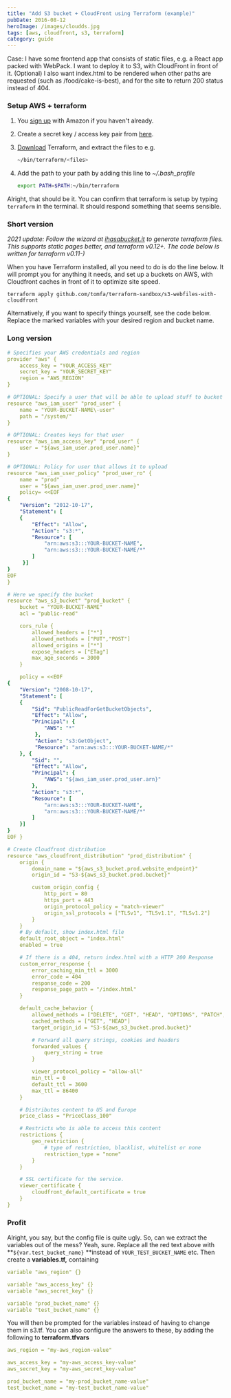 ```yaml
---
title: "Add S3 bucket + CloudFront using Terraform (example)"
pubDate: 2016-08-12
heroImage: /images/cloudds.jpg
tags: [aws, cloudfront, s3, terraform]
category: guide
---
```


Case: I have some frontend app that consists of static files, e.g. a React app packed with WebPack. I want to deploy it to S3, with CloudFront in front of it. (Optional) I also want index.html to be rendered when other paths are requested (such as /food/cake-is-best), and for the site to return 200 status instead of 404.

### Setup AWS + terraform

1.  You [sign up](http://aws.amazon.com/s3/) with Amazon if you haven't already.

2.  Create a secret key / access key pair from [here](https://console.aws.amazon.com/iam/home?#security_credential).

3.  [Download](https://terraform.io/downloads.html) Terraform, and extract the files to e.g.
    ```bash
    ~/bin/terraform/<files>
    ```
4.  Add the path to your path by adding this line to _~/.bash_profile_
    ```bash
    export PATH=$PATH:~/bin/terraform
    ```

Alright, that should be it. You can confirm that terraform is setup by typing `terraform` in the terminal. It should respond something that seems sensible.

### Short version

_2021 update: Follow the wizard at [ihasabucket.it](https://ihasabucket.it/) to generate terraform files. This supports static pages better, and terraform v0.12+. The code below is written for terraform v0.11-)_

When you have Terraform installed, all you need to do is do the line below. It will prompt you for anything it needs, and set up a buckets on AWS, with Cloudfront caches in front of it to optimize site speed.

```
terraform apply github.com/tomfa/terraform-sandbox/s3-webfiles-with-cloudfront
```

Alternatively, if you want to specify things yourself, see the code below. Replace the marked variables with your desired region and bucket name.

### Long version

```yaml
# Specifies your AWS credentials and region
provider "aws" {
    access_key = "YOUR_ACCESS_KEY"
    secret_key = "YOUR_SECRET_KEY"
    region = "AWS_REGION"
}

# OPTIONAL: Specify a user that will be able to upload stuff to bucket
resource "aws_iam_user" "prod_user" {
    name = "YOUR-BUCKET-NAME\-user"
    path = "/system/"
}

# OPTIONAL: Creates keys for that user
resource "aws_iam_access_key" "prod_user" {
    user = "${aws_iam_user.prod_user.name}"
}

# OPTIONAL: Policy for user that allows it to upload
resource "aws_iam_user_policy" "prod_user_ro" {
    name = "prod"
    user = "${aws_iam_user.prod_user.name}"
    policy= <<EOF
{
    "Version": "2012-10-17",
    "Statement": [
    {
        "Effect": "Allow",
        "Action": "s3:*",
        "Resource": [
            "arn:aws:s3:::YOUR-BUCKET-NAME",
            "arn:aws:s3:::YOUR-BUCKET-NAME/*"
        ]
     }]
}
EOF
}

# Here we specify the bucket
resource "aws_s3_bucket" "prod_bucket" {
    bucket = "YOUR-BUCKET-NAME"
    acl = "public-read"

    cors_rule {
        allowed_headers = ["*"]
        allowed_methods = ["PUT","POST"]
        allowed_origins = ["*"]
        expose_headers = ["ETag"]
        max_age_seconds = 3000
    }

    policy = <<EOF
{
    "Version": "2008-10-17",
    "Statement": [
    {
        "Sid": "PublicReadForGetBucketObjects",
        "Effect": "Allow",
        "Principal": {
            "AWS": "*"
         },
         "Action": "s3:GetObject",
         "Resource": "arn:aws:s3:::YOUR-BUCKET-NAME/*"
    }, {
        "Sid": "",
        "Effect": "Allow",
        "Principal": {
            "AWS": "${aws_iam_user.prod_user.arn}"
        },
        "Action": "s3:*",
        "Resource": [
            "arn:aws:s3:::YOUR-BUCKET-NAME",
            "arn:aws:s3:::YOUR-BUCKET-NAME/*"
        ]
    }]
}
EOF }

# Create Cloudfront distribution
resource "aws_cloudfront_distribution" "prod_distribution" {
    origin {
        domain_name = "${aws_s3_bucket.prod.website_endpoint}"
        origin_id = "S3-${aws_s3_bucket.prod.bucket}"

        custom_origin_config {
            http_port = 80
            https_port = 443
            origin_protocol_policy = "match-viewer"
            origin_ssl_protocols = ["TLSv1", "TLSv1.1", "TLSv1.2"]
        }
    }
    # By default, show index.html file
    default_root_object = "index.html"
    enabled = true

    # If there is a 404, return index.html with a HTTP 200 Response
    custom_error_response {
        error_caching_min_ttl = 3000
        error_code = 404
        response_code = 200
        response_page_path = "/index.html"
    }

    default_cache_behavior {
        allowed_methods = ["DELETE", "GET", "HEAD", "OPTIONS", "PATCH", "POST", "PUT"]
        cached_methods = ["GET", "HEAD"]
        target_origin_id = "S3-${aws_s3_bucket.prod.bucket}"

        # Forward all query strings, cookies and headers
        forwarded_values {
            query_string = true
        }

        viewer_protocol_policy = "allow-all"
        min_ttl = 0
        default_ttl = 3600
        max_ttl = 86400
    }

    # Distributes content to US and Europe
    price_class = "PriceClass_100"

    # Restricts who is able to access this content
    restrictions {
        geo_restriction {
            # type of restriction, blacklist, whitelist or none
            restriction_type = "none"
        }
    }

    # SSL certificate for the service.
    viewer_certificate {
        cloudfront_default_certificate = true
    }
}
```

### Profit

Alright, you say, but the config file is quite ugly. So, can we extract the variables out of the mess? Yeah, sure. Replace all the red text above with **`${var.test_bucket_name}` **instead of `YOUR_TEST_BUCKET_NAME` etc. Then create a **variables.tf,** containing

```yaml
variable "aws_region" {}

variable "aws_access_key" {}
variable "aws_secret_key" {}

variable "prod_bucket_name" {}
variable "test_bucket_name" {}
```

You will then be prompted for the variables instead of having to change them in s3.tf. You can also configure the answers to these, by adding the following to **terraform.tfvars**

```yaml
aws_region = "my-aws_region-value"

aws_access_key = "my-aws_access_key-value"
aws_secret_key = "my-aws_secret_key-value"

prod_bucket_name = "my-prod_bucket_name-value"
test_bucket_name = "my-test_bucket_name-value"
```
